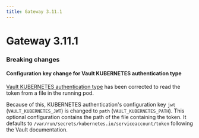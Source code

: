 ```yaml
---
title: Gateway 3.11.1
---
```

# Gateway 3.11.1

### Breaking changes

#### Configuration key change for Vault KUBERNETES authentication type

[Vault KUBERNETES authentication type](https://developer.hashicorp.com/vault/docs/agent-and-proxy/autoauth/methods/kubernetes#token_path) has been corrected to read the token from a file in the running pod.

Because of this, KUBERNETES authentication's configuration key `jwt` (`VAULT_KUBERNETES_JWT`) is changed to `path` (`VAULT_KUBERNETES_PATH`). This optional configuration contains the path of the file containing the token. It defaults to `/var/run/secrets/kubernetes.io/serviceaccount/token` following the Vault documentation.

